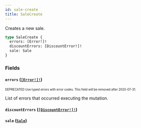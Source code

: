 ```yaml
---
id: sale-create
title: SaleCreate
---
```


Creates a new sale.

```graphql
type SaleCreate {
  errors: [Error!]!
  discountErrors: [DiscountError!]!
  sale: Sale
}
```

### Fields

#### `errors` ([`[Error!]!`](/developer/api-reference/objects/error.mdx))

<sub><sup><span className="deprecatedTag">DEPRECATED</span> Use typed errors with error codes. This field will be removed after 2020-07-31.</sup></sub>

List of errors that occurred executing the mutation.

#### `discountErrors` ([`[DiscountError!]!`](/developer/api-reference/objects/discount-error.mdx))

#### `sale` ([`Sale`](/developer/api-reference/objects/sale.mdx))
